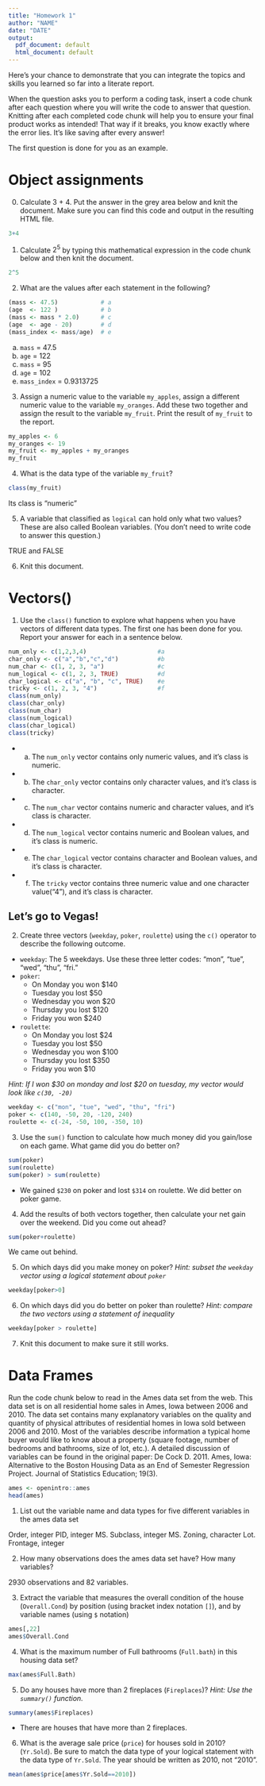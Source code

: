 ```yaml
---
title: "Homework 1"
author: "NAME"
date: "DATE"
output:
  pdf_document: default
  html_document: default
---
```


Here's your chance to demonstrate that you can integrate the topics and skills you learned so far into a literate report. 

When the question asks you to perform a coding task, insert a code chunk after each question where you will write the code to answer that question. Knitting after each completed code chunk will help you to ensure your final product works as intended! That way if it breaks, you know exactly where the error lies. It's like saving after every answer!

The first question is done for you as an example. 

# Object assignments

0. Calculate 3 + 4. Put the answer in the grey area below and knit the document. Make sure you can find this code and output in the resulting HTML file. 
```r
3+4
```


1. Calculate $2^5$ by typing this mathematical expression in the code chunk below and then knit the document. 
```r
2^5
```

2. What are the values after each statement in the following?

```r
(mass <- 47.5)            # a 
(age  <- 122 )            # b
(mass <- mass * 2.0)      # c 
(age  <- age - 20)        # d
(mass_index <- mass/age)  # e
```

a. `mass` = 47.5 
b. `age` = 122
c. `mass` = 95
d. `age` = 102
e. `mass_index` = 0.9313725

3. Assign a numeric value to the variable `my_apples`, assign a different numeric value to the variable `my_oranges`. Add these two together and assign the result to the variable `my_fruit`. Print the result of `my_fruit` to the report.

```r
my_apples <- 6
my_oranges <- 19
my_fruit <- my_apples + my_oranges
my_fruit
```

4. What is the data type of the variable `my_fruit`? 

```r
class(my_fruit)
```

Its class is "numeric"

5. A variable that classified as `logical` can hold only what two values? These are also called Boolean variables. (You don't need to write code to answer this question.)

TRUE and FALSE


6. Knit this document. 

# Vectors()

1.  Use the `class()` function to explore what happens when you have vectors of different data types. The first one has been done for you. Report your answer for each in a sentence below.

```r
num_only <- c(1,2,3,4)                    #a
char_only <- c("a","b","c","d")           #b
num_char <- c(1, 2, 3, "a")               #c
num_logical <- c(1, 2, 3, TRUE)           #d
char_logical <- c("a", "b", "c", TRUE)    #e
tricky <- c(1, 2, 3, "4")                 #f
class(num_only) 
class(char_only)
class(num_char)
class(num_logical)
class(char_logical)
class(tricky)
```

* a. The `num_only` vector contains only numeric values, and it's class is numeric.
* b. The `char_only` vector contains only character values, and it's class is character. 
* c. The `num_char` vector contains numeric and character values, and it's class is character.
* d. The `num_logical` vector contains numeric and Boolean values, and it's class is numeric. 
* e. The `char_logical` vector contains character and Boolean values, and it's class is character. 
* f. The `tricky` vector contains three numeric value and one character value("4"), and it's class is character. 

## Let's go to Vegas!

2. Create three vectors (`weekday`, `poker`, `roulette`) using the `c()` operator to describe the following outcome. 

* `weekday`: The 5 weekdays. Use these three letter codes: "mon", "tue", "wed", "thu", "fri."
* `poker`: 
    - On Monday you won $140 
    - Tuesday you lost $50
    - Wednesday you won $20
    - Thursday you lost $120
    - Friday you won $240
* `roulette`:
    - On Monday you lost $24
    - Tuesday you lost $50
    - Wednesday you won $100
    - Thursday you lost $350
    - Friday you won $10

_Hint: If I won $30 on monday and lost $20 on tuesday, my vector would look like `c(30, -20)`_

```r
weekday <- c("mon", "tue", "wed", "thu", "fri")
poker <- c(140, -50, 20, -120, 240)
roulette <- c(-24, -50, 100, -350, 10)
```

3. Use the `sum()` function to calculate how much money did you gain/lose on each game. What game did you do better on?

```r
sum(poker)
sum(roulette)
sum(poker) > sum(roulette)
```
* We gained `$230` on poker and lost `$314` on roulette. We did better on poker game.   

4. Add the results of both vectors together, then calculate your net gain over the weekend. Did you come out ahead?

```r
sum(poker+roulette)
```
We came out behind.

5. On which days did you make money on poker? _Hint: subset the `weekday` vector using a logical statement about `poker`_
```r
weekday[poker>0]
```

6. On which days did you do better on poker than roulette? _Hint: compare the two vectors using a statement of inequality_

```r
weekday[poker > roulette]
``` 

7. Knit this document to make sure it still works. 


# Data Frames

Run the code chunk below to read in the Ames data set from the web. This data set is on all residential home sales in Ames, Iowa between 2006 and 2010. The data set contains many explanatory variables on the quality and quantity of physical attributes of residential homes in Iowa sold between 2006 and 2010. Most of the variables describe information a typical home buyer would like to know about a property (square footage, number of bedrooms and bathrooms, size of lot, etc.). A detailed discussion of variables can be found in the original paper: De Cock D. 2011. Ames, Iowa: Alternative to the Boston Housing Data as an End of Semester Regression Project. Journal of Statistics Education; 19(3).

```r
ames <- openintro::ames
head(ames)
```


1. List out the variable name and data types for five different variables in the ames data set

Order, integer 
PID, integer
MS. Subclass, integer
MS. Zoning, character
Lot. Frontage, integer

2. How many observations does the ames data set have? How many variables? 

2930 observations and 82 variables. 

3. Extract the variable that measures the overall condition of the house (`Overall.Cond`) by position (using bracket index notation `[]`), and by variable names (using `$` notation)

```r
ames[,22]
ames$Overall.Cond
```

4. What is the maximum number of Full bathrooms (`Full.bath`) in this housing data set? 

```r
max(ames$Full.Bath)
```

5. Do any houses have more than 2 fireplaces (`Fireplaces`)? _Hint: Use the `summary()` function._
```r
summary(ames$Fireplaces)
```
* There are houses that have more than 2 fireplaces.

6. What is the average sale price (`price`) for houses sold in 2010? (`Yr.Sold`). Be sure to match the data type of your logical statement with the data type of `Yr.Sold`. The year should be written as 2010, not "2010". 
```r
mean(ames$price[ames$Yr.Sold==2010])
```